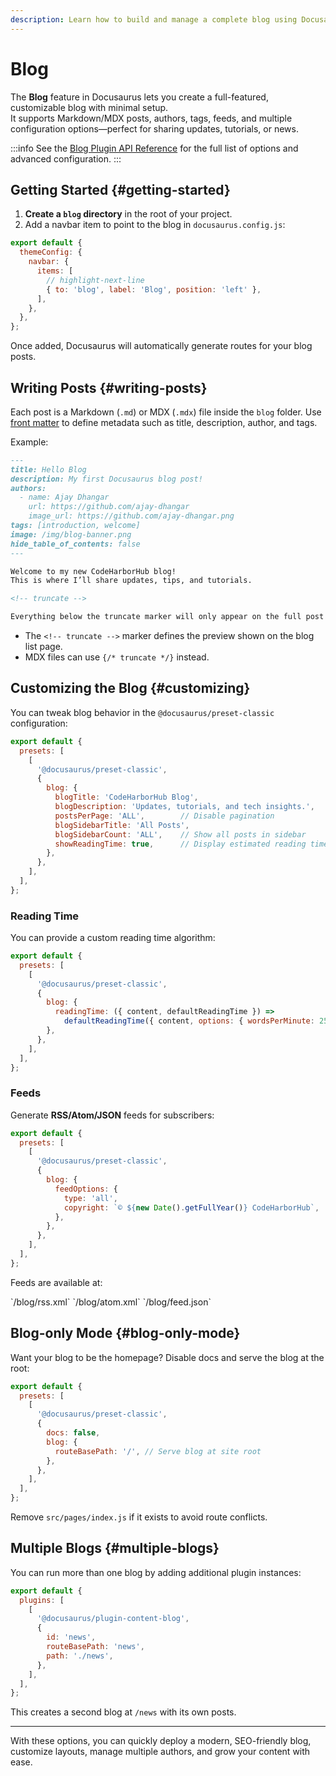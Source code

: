 ```yaml
---
description: Learn how to build and manage a complete blog using Docusaurus.
---
```


# Blog

The **Blog** feature in Docusaurus lets you create a full-featured, customizable blog with minimal setup.  
It supports Markdown/MDX posts, authors, tags, feeds, and multiple configuration options—perfect for sharing updates, tutorials, or news.

:::info
See the [Blog Plugin API Reference](https://docusaurus.io/docs/api/plugins/@docusaurus/plugin-content-blog) for the full list of options and advanced configuration.
:::

<AdsComponent />

## Getting Started {#getting-started}

1. **Create a `blog` directory** in the root of your project.
2. Add a navbar item to point to the blog in `docusaurus.config.js`:

```js title="docusaurus.config.js"
export default {
  themeConfig: {
    navbar: {
      items: [
        // highlight-next-line
        { to: 'blog', label: 'Blog', position: 'left' },
      ],
    },
  },
};
````

Once added, Docusaurus will automatically generate routes for your blog posts.

## Writing Posts {#writing-posts}

Each post is a Markdown (`.md`) or MDX (`.mdx`) file inside the `blog` folder.
Use [front matter](/docs/guides/markdown-features/markdown-features-intro#front-matter) to define metadata such as title, description, author, and tags.

Example:

```md title="blog/2025-09-01-hello-blog.md"
---
title: Hello Blog
description: My first Docusaurus blog post!
authors:
  - name: Ajay Dhangar
    url: https://github.com/ajay-dhangar
    image_url: https://github.com/ajay-dhangar.png
tags: [introduction, welcome]
image: /img/blog-banner.png
hide_table_of_contents: false
---

Welcome to my new CodeHarborHub blog!  
This is where I’ll share updates, tips, and tutorials.

<!-- truncate -->

Everything below the truncate marker will only appear on the full post page.
```

* The `<!-- truncate -->` marker defines the preview shown on the blog list page.
* MDX files can use `{/* truncate */}` instead.

## Customizing the Blog {#customizing}

You can tweak blog behavior in the `@docusaurus/preset-classic` configuration:

```js title="docusaurus.config.js"
export default {
  presets: [
    [
      '@docusaurus/preset-classic',
      {
        blog: {
          blogTitle: 'CodeHarborHub Blog',
          blogDescription: 'Updates, tutorials, and tech insights.',
          postsPerPage: 'ALL',        // Disable pagination
          blogSidebarTitle: 'All Posts',
          blogSidebarCount: 'ALL',    // Show all posts in sidebar
          showReadingTime: true,      // Display estimated reading time
        },
      },
    ],
  ],
};
```

<AdsComponent />

### Reading Time

You can provide a custom reading time algorithm:

```js title="docusaurus.config.js"
export default {
  presets: [
    [
      '@docusaurus/preset-classic',
      {
        blog: {
          readingTime: ({ content, defaultReadingTime }) =>
            defaultReadingTime({ content, options: { wordsPerMinute: 250 } }),
        },
      },
    ],
  ],
};
```

### Feeds

Generate **RSS/Atom/JSON** feeds for subscribers:

```js title="docusaurus.config.js"
export default {
  presets: [
    [
      '@docusaurus/preset-classic',
      {
        blog: {
          feedOptions: {
            type: 'all',
            copyright: `© ${new Date().getFullYear()} CodeHarborHub`,
          },
        },
      },
    ],
  ],
};
```

Feeds are available at:

<Tabs>
<TabItem value="rss">`/blog/rss.xml`</TabItem>
<TabItem value="atom">`/blog/atom.xml`</TabItem>
<TabItem value="json">`/blog/feed.json`</TabItem>
</Tabs>

<AdsComponent />

## Blog-only Mode {#blog-only-mode}

Want your blog to be the homepage?
Disable docs and serve the blog at the root:

```js title="docusaurus.config.js"
export default {
  presets: [
    [
      '@docusaurus/preset-classic',
      {
        docs: false,
        blog: {
          routeBasePath: '/', // Serve blog at site root
        },
      },
    ],
  ],
};
```

Remove `src/pages/index.js` if it exists to avoid route conflicts.

## Multiple Blogs {#multiple-blogs}

You can run more than one blog by adding additional plugin instances:

```js title="docusaurus.config.js"
export default {
  plugins: [
    [
      '@docusaurus/plugin-content-blog',
      {
        id: 'news',
        routeBasePath: 'news',
        path: './news',
      },
    ],
  ],
};
```

This creates a second blog at `/news` with its own posts.

---

With these options, you can quickly deploy a modern, SEO-friendly blog, customize layouts, manage multiple authors, and grow your content with ease.